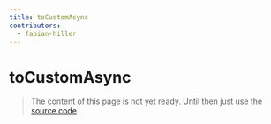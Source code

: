 ```yaml
---
title: toCustomAsync
contributors:
  - fabian-hiller
---
```


# toCustomAsync

> The content of this page is not yet ready. Until then just use the [source code](https://github.com/fabian-hiller/valibot/blob/main/library/src/transformations/toCustom/toCustomAsync.ts).
